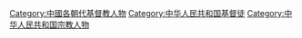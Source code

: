 [[Category:中國各朝代基督教人物|Category:中國各朝代基督教人物]]
[[Category:中华人民共和国基督徒‎|Category:中华人民共和国基督徒‎]]
[[Category:中华人民共和国宗教人物|Category:中华人民共和国宗教人物]]